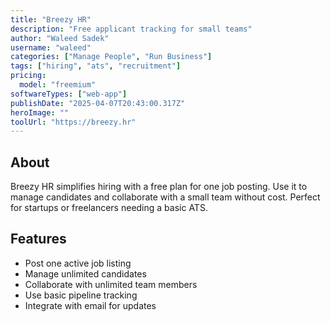 ---
title: "Breezy HR"
description: "Free applicant tracking for small teams"
author: "Waleed Sadek"
username: "waleed"
categories: ["Manage People", "Run Business"]
tags: ["hiring", "ats", "recruitment"]
pricing:
  model: "freemium"
softwareTypes: ["web-app"]
publishDate: "2025-04-07T20:43:00.317Z"
heroImage: ""
toolUrl: "https://breezy.hr"
---
## About
Breezy HR simplifies hiring with a free plan for one job posting. Use it to manage candidates and collaborate with a small team without cost. Perfect for startups or freelancers needing a basic ATS.

## Features
- Post one active job listing
- Manage unlimited candidates
- Collaborate with unlimited team members
- Use basic pipeline tracking
- Integrate with email for updates